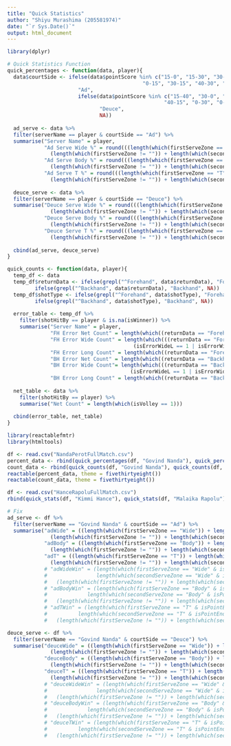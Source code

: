 ```yaml
---
title: "Quick Statistics"
author: "Shiyu Murashima (205581974)"
date: "`r Sys.Date()`"
output: html_document
---
```


```r
library(dplyr)

# Quick Statistics Function
quick_percentages <- function(data, player){
  data$courtSide <- ifelse(data$pointScore %in% c("15-0", "15-30", "30-40", "40-0", "40-40 (Ad)",
                                            "0-15", "30-15", "40-30", "0-40"),
                       "Ad", 
                       ifelse(data$pointScore %in% c("15-40", "30-0", "30-30", "15-15", "40-40 (Deuce)",
                                                   "40-15", "0-30", "0-0"),
                              "Deuce",
                              NA))
  
  ad_serve <- data %>% 
  filter(serverName == player & courtSide == "Ad") %>% 
  summarise("Server Name" = player,
            "Ad Serve Wide %" = round(((length(which(firstServeZone == "Wide")) + length(which(secondServeZone == "Wide"))) /
              (length(which(firstServeZone != "")) + length(which(secondServeZone != ""))))*100),
            "Ad Serve Body %" = round(((length(which(firstServeZone == "Body")) + length(which(secondServeZone == "Body"))) /
              (length(which(firstServeZone != "")) + length(which(secondServeZone != ""))))*100),
            "Ad Serve T %" = round(((length(which(firstServeZone == "T")) + length(which(secondServeZone == "T"))) /
              (length(which(firstServeZone != "")) + length(which(secondServeZone != ""))))*100))
  
  deuce_serve <- data %>% 
  filter(serverName == player & courtSide == "Deuce") %>% 
  summarise("Deuce Serve Wide %" = round(((length(which(firstServeZone == "Wide")) + length(which(secondServeZone == "Wide"))) /
              (length(which(firstServeZone != "")) + length(which(secondServeZone != ""))))*100),
            "Deuce Serve Body %" = round(((length(which(firstServeZone == "Body")) + length(which(secondServeZone == "Body"))) /
              (length(which(firstServeZone != "")) + length(which(secondServeZone != ""))))*100),
            "Deuce Serve T %" = round(((length(which(firstServeZone == "T")) + length(which(secondServeZone == "T"))) /
              (length(which(firstServeZone != "")) + length(which(secondServeZone != ""))))*100))
  
  cbind(ad_serve, deuce_serve)
}

quick_counts <- function(data, player){
  temp_df <- data
  temp_df$returnData <- ifelse(grepl("^Forehand", data$returnData), "Forehand", 
         ifelse(grepl("^Backhand", data$returnData), "Backhand", NA))
  temp_df$shotType <- ifelse(grepl("^Forehand", data$shotType), "Forehand", 
         ifelse(grepl("^Backhand", data$shotType), "Backhand", NA))
 
  error_table <- temp_df %>% 
    filter(shotHitBy == player & is.na(isWinner)) %>% 
    summarise("Server Name" = player,
              "FH Error Net Count" = length(which((returnData == "Forehand" | shotType == "Forehand") & isErrorNet == 1)),
              "FH Error Wide Count" = length(which(((returnData == "Forehand" | shotType == "Forehand") & 
                                         (isErrorWideL == 1 | isErrorWideR == 1)))),
              "FH Error Long Count" = length(which((returnData == "Forehand" | shotType == "Forehand") & isErrorLong == 1)),
              "BH Error Net Count" = length(which((returnData == "Backhand" | shotType == "Backhand") & isErrorNet == 1)),
              "BH Error Wide Count"= length(which(((returnData == "Backhand" | shotType == "Backhand") & 
                                        (isErrorWideL == 1 | isErrorWideR == 1)))),
              "BH Error Long Count" = length(which((returnData == "Backhand" | shotType == "Backhand") & isErrorLong == 1)))
  
  net_table <- data %>% 
    filter(shotHitBy == player) %>% 
    summarise("Net Count" = length(which(isVolley == 1)))
  
  cbind(error_table, net_table)
}
```

```r
library(reactablefmtr)
library(htmltools)

df <- read.csv("NandaPerotFullMatch.csv")
percent_data <- rbind(quick_percentages(df, "Govind Nanda"), quick_percentages(df, "Raphael Perot"))
count_data <- rbind(quick_counts(df, "Govind Nanda"), quick_counts(df, "Raphael Perot"))
reactable(percent_data, theme = fivethirtyeight())
reactable(count_data, theme = fivethirtyeight())
```

```r
df <- read.csv("HanceRapoluFullMatch.csv")
rbind(quick_stats(df, "Kimmi Hance"), quick_stats(df, "Malaika Rapolu"))
```

```r
# Fix
ad_serve <- df %>% 
  filter(serverName == "Govind Nanda" & courtSide == "Ad") %>% 
  summarise("adWide" = ((length(which(firstServeZone == "Wide")) + length(which(secondServeZone == "Wide"))) /
              (length(which(firstServeZone != "")) + length(which(secondServeZone != ""))))*100,
            "adBody" = ((length(which(firstServeZone == "Body")) + length(which(secondServeZone == "Body"))) /
              (length(which(firstServeZone != "")) + length(which(secondServeZone != ""))))*100,
            "adT" = ((length(which(firstServeZone == "T")) + length(which(secondServeZone == "T"))) /
              (length(which(firstServeZone != "")) + length(which(secondServeZone != ""))))*100)
            # "adWideWin" = (length(which(firstServeZone == "Wide" & isPointEnd == 1)) +
            #                length(which(secondServeZone == "Wide" & isPointEnd == 1))) /
            #   (length(which(firstServeZone != "")) + length(which(secondServeZone != ""))),
            # "adBodyWin" = (length(which(firstServeZone == "Body" & isPointEnd == 1)) + 
            #             length(which(secondServeZone == "Body" & isPointEnd ==1))) /
            #   (length(which(firstServeZone != "")) + length(which(secondServeZone != ""))),
            # "adTWin" = (length(which(firstServeZone == "T" & isPointEnd == 1)) + 
            #          length(which(secondServeZone == "T" & isPointEnd == 1))) /
            #   (length(which(firstServeZone != "")) + length(which(secondServeZone != ""))))

deuce_serve <- df %>% 
  filter(serverName == "Govind Nanda" & courtSide == "Deuce") %>% 
  summarise("deuceWide" = ((length(which(firstServeZone == "Wide")) + length(which(secondServeZone == "Wide"))) /
              (length(which(firstServeZone != "")) + length(which(secondServeZone != ""))))*100,
            "deuceBody" = ((length(which(firstServeZone == "Body")) + length(which(secondServeZone == "Body"))) /
              (length(which(firstServeZone != "")) + length(which(secondServeZone != ""))))*100,
            "deuceT" = ((length(which(firstServeZone == "T")) + length(which(secondServeZone == "T"))) /
              (length(which(firstServeZone != "")) + length(which(secondServeZone != ""))))*100)
            # "deuceWideWin" = (length(which(firstServeZone == "Wide" & isPointEnd == 1)) +
            #                length(which(secondServeZone == "Wide" & isPointEnd == 1))) /
            #   (length(which(firstServeZone != "")) + length(which(secondServeZone != ""))),
            # "deuceBodyWin" = (length(which(firstServeZone == "Body" & isPointEnd == 1)) + 
            #             length(which(secondServeZone == "Body" & isPointEnd ==1))) /
            #   (length(which(firstServeZone != "")) + length(which(secondServeZone != ""))),
            # "deuceTWin" = (length(which(firstServeZone == "T" & isPointEnd == 1)) + 
            #          length(which(secondServeZone == "T" & isPointEnd == 1))) /
            #   (length(which(firstServeZone != "")) + length(which(secondServeZone != ""))))
```

